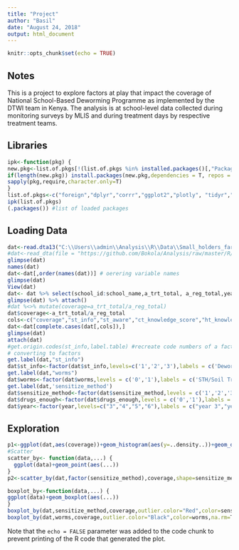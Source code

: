 ```yaml
---
title: "Project"
author: "Basil"
date: "August 24, 2018"
output: html_document
---
```


```r
knitr::opts_chunk$set(echo = TRUE)

```

## Notes
This is a project to explore factors at play that impact the coverage of National School-Based Deworming Programme as implemented by the DTWI team in Kenya. The analysis is at school-level data collected during monitoring surveys by MLIS and during treatment days by respective treatment teams.

## Libraries

```r
ipk<-function(pkg) {
new.pkg<-list.of.pkgs[!(list.of.pkgs %in% installed.packages()[,"Package"])]
if(length(new.pkg)) install.packages(new.pkg,dependencies = T, repos = 'http://cran.us.r-project.org')
sapply(pkg,require,character.only=T)
}
list.of.pkgs<-c("foreign","dplyr","corrr","ggplot2","plotly", "tidyr","readstata13","magrittr","RCurl","haven","stringr")
ipk(list.of.pkgs)
(.packages()) #list of loaded packages
```

## Loading Data
```r
dat<-read.dta13("C:\\Users\\admin\\Analysis\\R\\Data\\Small_holders_farmers_survey_Clean Data_ 6 Aug 2018.dta",convert.factors = F)
#dat<-read_dta(file = "https://github.com/Bokola/Analysis/raw/master/R/Data/y3_y6_vars.dta")
glimpse(dat)
names(dat)
dat<-dat[,order(names(dat))] # oerering variable names
glimpse(dat)
View(dat)
dat<- dat %>% select(school_id:school_name,a_trt_total, a_reg_total,year,st_aware,st_info,sensitize_method,ct_knowledge_score,ht_knowledge_score, ct_trained,ht_trained, drugs_enough,ddm105_events_at_schl_ondd,ddm106_dd_atschl_today, worms) 
glimpse(dat) %>% attach() 
#dat %<>% mutate(coverage=a_trt_total/a_reg_total)
dat$coverage<-a_trt_total/a_reg_total
cols<-c("coverage","st_info","st_aware","ct_knowledge_score","ht_knowledge_score","sensitize_method","drugs_enough","ct_trained","ht_trained","worms")
dat<-dat[complete.cases(dat[,cols]),]
glimpse(dat)
attach(dat)
#get.origin.codes(st_info,label.table) #recreate code numbers of a factor as stored in stata data set --x must be a factor
# converting to factors
get.label(dat,"st_info")
dat$st_info<-factor(dat$st_info,levels=c('1','2','3'),labels = c('Deworming info 1: Assembly Announcement/teachers','Deworming info 2: Other students/friends','Deworming info 3: Parents'))
get.label(dat,"worms")
dat$worms<-factor(dat$worms,levels = c('0','1'),labels = c('STH/Soil Transmitted',' SCHISTO/Bilharzia'))
get.label(dat,'sensitize_method')
dat$sensitize_method<-factor(dat$sensitize_method,levels = c('1','2','3','4','5','6'),labels = c('Conduct Health Education in Class','Display Posters in the School','Discuss Deworming Day at School Management Meetings','Conduct ECD Outreach','Encourage Children to share Deworming Day Information with Parents','None'))
dat$drugs_enough<-factor(dat$drugs_enough,levels = c('0','1'),labels = c('Drugs enough: No','Drugs enough: Yes'))
dat$year<-factor(year,levels=c("3","4","5","6"),labels = c("year 3","year 4","year 5","year 6"))

```

## Exploration
```r
p1<-ggplot(dat,aes(coverage))+geom_histogram(aes(y=..density..))+geom_density()+ggtitle("Distribution of NSBDP reported coverages")
#Scatter
scatter_by<- function(data,...) {
  ggplot(data)+geom_point(aes(...))
}
p2<-scatter_by(dat,factor(sensitize_method),coverage,shape=sensitize_method) +scale_x_discrete(labels=c("1","2","3","4","5","6"))

boxplot_by<-function(data,...) {
ggplot(data)+geom_boxplot(aes(...))
}
boxplot_by(dat,sensitize_method,coverage,outlier.color="Red",color=sensitize_method)+scale_x_discrete(labels=c("1","2","3","4","5","6"))
boxplot_by(dat,worms,coverage,outlier.color="Black",color=worms,na.rm=T)+scale_x_discrete(labels = c("0","1"))
```


Note that the `echo = FALSE` parameter was added to the code chunk to prevent printing of the R code that generated the plot.

